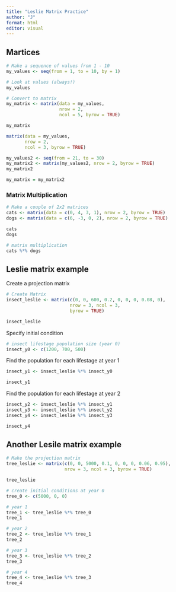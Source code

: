 ```yaml
---
title: "Leslie Matrix Practice"
author: "J"
format: html
editor: visual
---
```


## Martices

```r

# Make a sequence of values from 1 - 10
my_values <- seq(from = 1, to = 10, by = 1)

# Look at values (always!)
my_values

```

```r

# Convert to matrix
my_matrix <- matrix(data = my_values,
                    nrow = 2,
                    ncol = 5, byrow = TRUE)

my_matrix

```

```r

matrix(data = my_values,
       nrow = 2,
       ncol = 3, byrow = TRUE)

```

```r

my_values2 <- seq(from = 21, to = 30)
my_matrix2 <- matrix(my_values2, nrow = 2, byrow = TRUE)
my_matrix2

```

```r

my_matrix = my_matrix2

```

### Matrix Multiplication

```r

# Make a couple of 2x2 matrices
cats <- matrix(data = c(0, 4, 3, 1), nrow = 2, byrow = TRUE)
dogs <- matrix(data = c(6, -3, 0, 2), nrow = 2, byrow = TRUE)

cats
dogs

```

```r

# matrix multiplication
cats %*% dogs

```

## Leslie matrix example

Create a projection matrix

```r

# Create Matrix
insect_leslie <- matrix(c(0, 0, 600, 0.2, 0, 0, 0, 0.08, 0),
                        nrow = 3, ncol = 3,
                        byrow = TRUE)

insect_leslie

```

Specify initial condition

```r

# insect lifestage population size (year 0)
insect_y0 <- c(1200, 700, 500)

```

Find the population for each lifestage at year 1

```r

insect_y1 <- insect_leslie %*% insect_y0

insect_y1

```

Find the population for each lifestage at year 2

```r

insect_y2 <- insect_leslie %*% insect_y1
insect_y3 <- insect_leslie %*% insect_y2
insect_y4 <- insect_leslie %*% insect_y3

insect_y4

```

## Another Lesile matrix example

```r

# Make the projection matrix
tree_leslie <- matrix(c(0, 0, 5000, 0.1, 0, 0, 0, 0.06, 0.95),
                      nrow = 3, ncol = 3, byrow = TRUE)

tree_leslie

```

```r

# create initial conditions at year 0
tree_0 <- c(5000, 0, 0)

# year 1
tree_1 <- tree_leslie %*% tree_0
tree_1

# year 2
tree_2 <- tree_leslie %*% tree_1
tree_2

# year 3
tree_3 <- tree_leslie %*% tree_2
tree_3

# year 4
tree_4 <- tree_leslie %*% tree_3
tree_4

```

